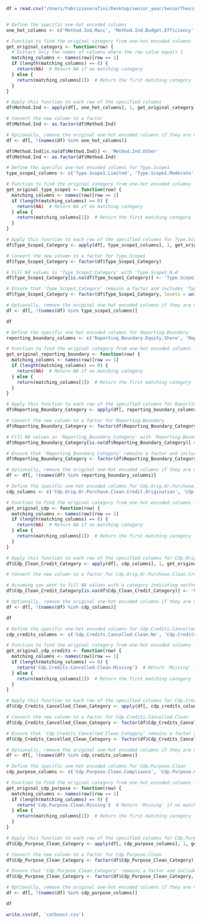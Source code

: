 ```r
df = read.csv("/Users/fabrizioserafini/Desktop/senior_year/SeniorThesis/thesis_project/notebooks/R/final_model_selected.csv")
```

```r

```


```r
# Define the specific one-hot encoded columns
one_hot_columns <- c('Method.Ind.Macc', 'Method.Ind.Budget.Efficiency', 'Method.Ind.Budget.Low.Carbon', 'Method.Ind.Compliance', 'Method.Ind.Employee.Engagement', 'Method.Ind.Financial.Opt', 'Method.Ind.Gov.Partnership', 'Method.Ind.Internal.Finance', 'Method.Ind.Internal.Incentives', 'Method.Ind.Internal.Price', 'Method.Ind.Lower.Roi', 'Method.Ind.Other')

# Function to find the original category from one-hot encoded columns
get_original_category <- function(row) {
  # Extract only the names of columns where the row value equals 1
  matching_columns <- names(row)[row == 1]
  if (length(matching_columns) == 0) {
    return(NA)  # Return NA if no matching category
  } else {
    return(matching_columns[1])  # Return the first matching category
  }
}

# Apply this function to each row of the specified columns
df$Method.Ind <- apply(df[, one_hot_columns], 1, get_original_category)

# Convert the new column to a factor
df$Method.Ind <- as.factor(df$Method.Ind)

# Optionally, remove the original one-hot encoded columns if they are no longer needed
df <- df[, !(names(df) %in% one_hot_columns)]


```

```r
df$Method.Ind[is.na(df$Method.Ind)] <- 'Method.Ind.Other'
df$Method.Ind <- as.factor(df$Method.Ind)
```

```r
# Define the specific one-hot encoded columns for Type.Scope1
type_scope1_columns <- c('Type.Scope1.Limited', 'Type.Scope1.Moderate', 'Type.Scope1.N.A', 'Type.Scope1.Reasonable', 'Type.Scope1.Third.Party.Underway')

# Function to find the original category from one-hot encoded columns for Type.Scope1
get_original_type_scope1 <- function(row) {
  matching_columns <- names(row)[row == 1]
  if (length(matching_columns) == 0) {
    return(NA)  # Return NA if no matching category
  } else {
    return(matching_columns[1])  # Return the first matching category
  }
}

# Apply this function to each row of the specified columns for Type.Scope1
df$Type_Scope1_Category <- apply(df[, type_scope1_columns], 1, get_original_type_scope1)

# Convert the new column to a factor for Type.Scope1
df$Type_Scope1_Category <- factor(df$Type_Scope1_Category)

# Fill NA values in 'Type_Scope1_Category' with 'Type.Scope1.N.A'
df$Type_Scope1_Category[is.na(df$Type_Scope1_Category)] <- 'Type.Scope1.N.A'

# Ensure that 'Type_Scope1_Category' remains a factor and includes 'Type.Scope1.N.A' as a level
df$Type_Scope1_Category <- factor(df$Type_Scope1_Category, levels = unique(c(levels(df$Type_Scope1_Category), 'Type.Scope1.N.A')))

# Optionally, remove the original one-hot encoded columns if they are no longer needed
df <- df[, !(names(df) %in% type_scope1_columns)]

```


```r
df
```


```r
# Define the specific one-hot encoded columns for Reporting.Boundary
reporting_boundary_columns <- c('Reporting.Boundary.Equity.Share', 'Reporting.Boundary.Financial.Control', 'Reporting.Boundary.Not.Reported', 'Reporting.Boundary.Operational.Control', 'Reporting.Boundary.Other')

# Function to find the original category from one-hot encoded columns for Reporting.Boundary
get_original_reporting_boundary <- function(row) {
  matching_columns <- names(row)[row == 1]
  if (length(matching_columns) == 0) {
    return(NA)  # Return NA if no matching category
  } else {
    return(matching_columns[1])  # Return the first matching category
  }
}

# Apply this function to each row of the specified columns for Reporting.Boundary
df$Reporting_Boundary_Category <- apply(df[, reporting_boundary_columns], 1, get_original_reporting_boundary)

# Convert the new column to a factor for Reporting.Boundary
df$Reporting_Boundary_Category <- factor(df$Reporting_Boundary_Category)

# Fill NA values in 'Reporting_Boundary_Category' with 'Reporting.Boundary.Other'
df$Reporting_Boundary_Category[is.na(df$Reporting_Boundary_Category)] <- 'Reporting.Boundary.Other'

# Ensure that 'Reporting_Boundary_Category' remains a factor and includes 'Reporting.Boundary.Other' as a level
df$Reporting_Boundary_Category <- factor(df$Reporting_Boundary_Category, levels = unique(c(levels(df$Reporting_Boundary_Category), 'Reporting.Boundary.Other')))

# Optionally, remove the original one-hot encoded columns if they are no longer needed
df <- df[, !(names(df) %in% reporting_boundary_columns)]

```

```r
# Define the specific one-hot encoded columns for Cdp.Orig.Or.Purchase.Clean.Credit
cdp_columns <- c('Cdp.Orig.Or.Purchase.Clean.Credit.Origination', 'Cdp.Orig.Or.Purchase.Clean.Credit.Purchase')

# Function to find the original category from one-hot encoded columns for Cdp.Orig.Or.Purchase.Clean.Credit
get_original_cdp <- function(row) {
  matching_columns <- names(row)[row == 1]
  if (length(matching_columns) == 0) {
    return(NA)  # Return NA if no matching category
  } else {
    return(matching_columns[1])  # Return the first matching category
  }
}

# Apply this function to each row of the specified columns for Cdp.Orig.Or.Purchase.Clean.Credit
df$Cdp_Clean_Credit_Category <- apply(df[, cdp_columns], 1, get_original_cdp)

# Convert the new column to a factor for Cdp.Orig.Or.Purchase.Clean.Credit

# Assuming you want to fill NA values with a category indicating neither was chosen, adjust as needed
df$Cdp_Clean_Credit_Category[is.na(df$Cdp_Clean_Credit_Category)] <- 'Not Specified'

# Optionally, remove the original one-hot encoded columns if they are no longer needed
df <- df[, !(names(df) %in% cdp_columns)]

df

```

```r
# Define the specific one-hot encoded columns for Cdp.Credits.Cancelled.Clean
cdp_credits_columns <- c('Cdp.Credits.Cancelled.Clean.No', 'Cdp.Credits.Cancelled.Clean.Yes', 'Cdp.Credits.Cancelled.Clean.Missing')

# Function to find the original category from one-hot encoded columns for Cdp.Credits.Cancelled.Clean
get_original_cdp_credits <- function(row) {
  matching_columns <- names(row)[row == 1]
  if (length(matching_columns) == 0) {
    return('Cdp.Credits.Cancelled.Clean.Missing')  # Return 'Missing' if no matching category
  } else {
    return(matching_columns[1])  # Return the first matching category
  }
}

# Apply this function to each row of the specified columns for Cdp.Credits.Cancelled.Clean
df$Cdp_Credits_Cancelled_Clean_Category <- apply(df[, cdp_credits_columns], 1, get_original_cdp_credits)

# Convert the new column to a factor for Cdp.Credits.Cancelled.Clean
df$Cdp_Credits_Cancelled_Clean_Category <- factor(df$Cdp_Credits_Cancelled_Clean_Category)

# Ensure that 'Cdp_Credits_Cancelled_Clean_Category' remains a factor and includes all original categories
df$Cdp_Credits_Cancelled_Clean_Category <- factor(df$Cdp_Credits_Cancelled_Clean_Category, levels = unique(c(levels(df$Cdp_Credits_Cancelled_Clean_Category), 'Cdp.Credits.Cancelled.Clean.Missing')))

# Optionally, remove the original one-hot encoded columns if they are no longer needed
df <- df[, !(names(df) %in% cdp_credits_columns)]

```

```r
# Define the specific one-hot encoded columns for Cdp.Purpose.Clean
cdp_purpose_columns <- c('Cdp.Purpose.Clean.Compliance', 'Cdp.Purpose.Clean.Other', 'Cdp.Purpose.Clean.Voluntary.Offsetting', 'Cdp.Purpose.Clean.Missing')

# Function to find the original category from one-hot encoded columns for Cdp.Purpose.Clean
get_original_cdp_purpose <- function(row) {
  matching_columns <- names(row)[row == 1]
  if (length(matching_columns) == 0) {
    return('Cdp.Purpose.Clean.Missing')  # Return 'Missing' if no matching category
  } else {
    return(matching_columns[1])  # Return the first matching category
  }
}

# Apply this function to each row of the specified columns for Cdp.Purpose.Clean
df$Cdp_Purpose_Clean_Category <- apply(df[, cdp_purpose_columns], 1, get_original_cdp_purpose)

# Convert the new column to a factor for Cdp.Purpose.Clean
df$Cdp_Purpose_Clean_Category <- factor(df$Cdp_Purpose_Clean_Category)

# Ensure that 'Cdp_Purpose_Clean_Category' remains a factor and includes all original categories
df$Cdp_Purpose_Clean_Category <- factor(df$Cdp_Purpose_Clean_Category, levels = unique(c(levels(df$Cdp_Purpose_Clean_Category), 'Cdp.Purpose.Clean.Missing')))

# Optionally, remove the original one-hot encoded columns if they are no longer needed
df <- df[, !(names(df) %in% cdp_purpose_columns)]

```

```r
df
```


```r
write.csv(df, 'catboost.csv')

```